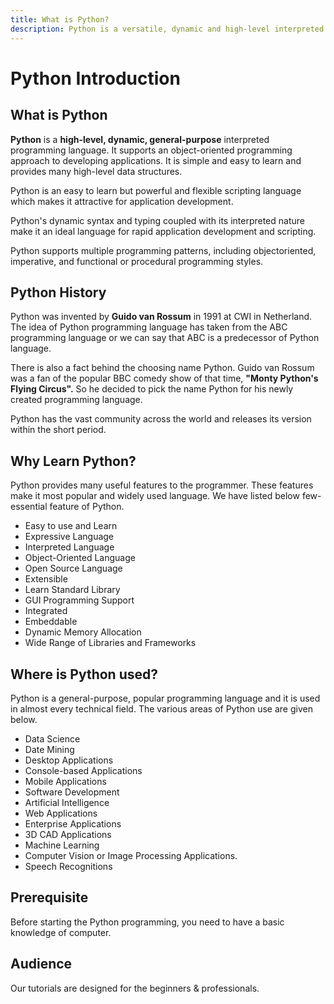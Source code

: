 ```yaml
---
title: What is Python?
description: Python is a versatile, dynamic and high-level interpreted programming language. It supports an object-oriented approach to application development. It is simple, easy to learn and provides many advanced data structures.
---
```


# Python Introduction

## What is Python

**Python** is a **high-level, dynamic, general-purpose** interpreted programming language. It supports an object-oriented programming approach to developing applications. It is simple and easy to learn and provides many high-level data structures.

Python is an easy to learn but powerful and flexible scripting language which makes it attractive for application development.

Python's dynamic syntax and typing coupled with its interpreted nature make it an ideal language for rapid application development and scripting.

Python supports multiple programming patterns, including objectoriented, imperative, and functional or procedural programming styles.

## Python History

Python was invented by **Guido van Rossum** in 1991 at CWI in Netherland. The idea of Python programming language has taken from the ABC programming language or we can say that ABC is a predecessor of Python language.

There is also a fact behind the choosing name Python. Guido van Rossum was a fan of the popular BBC comedy show of that time, **"Monty Python's Flying Circus".** So he decided to pick the name Python for his newly created programming language.

Python has the vast community across the world and releases its version within the short period.

## Why Learn Python?

Python provides many useful features to the programmer. These features make it most popular and widely used language. We have listed below few-essential feature of Python.

- Easy to use and Learn
- Expressive Language
- Interpreted Language
- Object-Oriented Language
- Open Source Language
- Extensible
- Learn Standard Library
- GUI Programming Support
- Integrated
- Embeddable
- Dynamic Memory Allocation
- Wide Range of Libraries and Frameworks

## Where is Python used?

Python is a general-purpose, popular programming language and it is used in almost every technical field. The various areas of Python use are given below.

- Data Science
- Date Mining
- Desktop Applications
- Console-based Applications
- Mobile Applications
- Software Development
- Artificial Intelligence
- Web Applications
- Enterprise Applications
- 3D CAD Applications
- Machine Learning
- Computer Vision or Image Processing Applications.
- Speech Recognitions

## Prerequisite

Before starting the Python programming, you need to have a basic knowledge of computer.

## Audience

Our tutorials are designed for the beginners & professionals.
